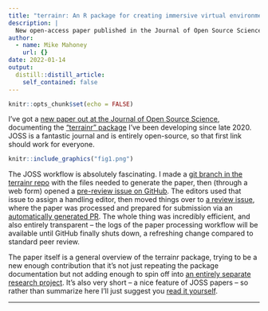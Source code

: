 ```yaml
---
title: "terrainr: An R package for creating immersive virtual environments"
description: |
  New open-access paper published in the Journal of Open Source Science.
author:
  - name: Mike Mahoney
    url: {}
date: 2022-01-14
output:
  distill::distill_article:
    self_contained: false
---
```


```r
knitr::opts_chunk$set(echo = FALSE)
```

I've got a [new paper out at the Journal of Open Source Science](https://joss.theoj.org/papers/10.21105/joss.04060),
documenting the ["terrainr" package](https://www.mm218.dev/posts/2020/10/) I've been developing since late 2020.
JOSS is a fantastic journal and is entirely open-source, so that first link should work for everyone.

```r
knitr::include_graphics("fig1.png")
```

The JOSS workflow is absolutely fascinating. I made a 
[git branch in the terrainr repo](https://github.com/ropensci/terrainr/tree/paper) 
with the files needed to generate the paper, then (through a web form) opened a
[pre-review issue on GitHub](https://github.com/openjournals/joss-reviews/issues/4055).
The editors used that issue to assign a handling editor, then moved things over to
[a review issue](https://github.com/openjournals/joss-reviews/issues/4060), where
the paper was processed and prepared for submission via an 
[automatically generated PR](https://github.com/openjournals/joss-papers/pull/2885).
The whole thing was incredibly efficient, and also entirely transparent -- the logs of
the paper processing workflow will be available until GitHub finally shuts down, a 
refreshing change compared to standard peer review.

The paper itself is a general overview of the terrainr package, trying to 
be a new enough contribution that it's not just repeating the package documentation 
but not adding enough to spin off into
[an entirely separate research project](https://www.mm218.dev/posts/2021-06-14-interactive-landscape-simulations-for-visual-resource-assessment/).
It's also very short -- a nice feature of JOSS papers -- so rather than summarize here I'll just
suggest you [read it yourself](https://www.mm218.dev/papers/terrainr_2022.pdf).

<hr>

<script src="https://utteranc.es/client.js"
        repo="mikemahoney218/mm218.dev"
        issue-term="url"
        label="comment"
        theme="github-light"
        crossorigin="anonymous"
        async>
</script>
